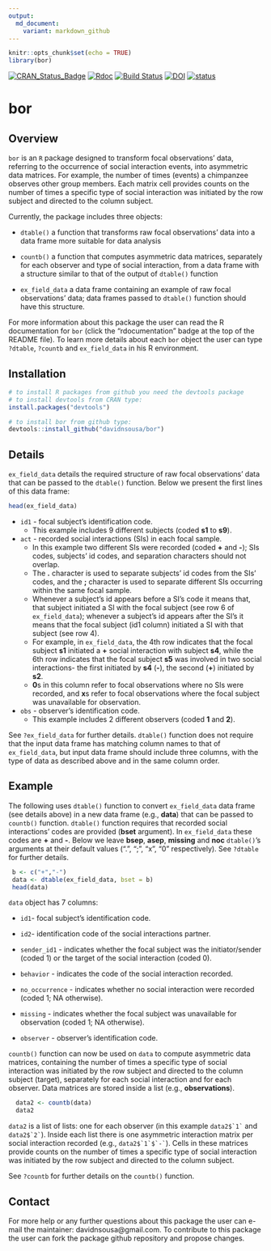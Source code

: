 ```yaml
---
output:
  md_document:
    variant: markdown_github
---
```


```r
knitr::opts_chunk$set(echo = TRUE)
library(bor)
```

[![CRAN\_Status\_Badge](http://www.r-pkg.org/badges/version/bor)](https://cran.r-project.org/package=bor)
[![Rdoc](http://www.rdocumentation.org/badges/version/bor)](http://www.rdocumentation.org/packages/bor)
[![Build Status](https://travis-ci.org/davidnsousa/bor.svg?branch=master)](https://travis-ci.org/davidnsousa/bor) [![DOI](https://zenodo.org/badge/DOI/10.5281/zenodo.1317543.svg)](https://doi.org/10.5281/zenodo.1317543)
[![status](http://joss.theoj.org/papers/03ad4d832eb94173552f31d8a25dceb4/status.svg)](http://joss.theoj.org/papers/03ad4d832eb94173552f31d8a25dceb4)

# bor

## Overview

`bor`  is an `R` package designed to transform focal observations' data, referring to the occurrence of social interaction events, into asymmetric data matrices. For example, the number of times (events) a chimpanzee observes other group members. Each matrix cell provides counts on the number of times a specific type of social interaction was initiated by the row subject and directed to the column subject.

Currently, the package includes three objects:

* `dtable()` a function that transforms raw focal observations' data into a data frame
more suitable for data analysis

* `countb()` a function that computes asymmetric data matrices, separately for each observer and type of social interaction, from a data frame with a structure similar to that of the output of `dtable()` function

* `ex_field_data` a data frame containing an example of raw focal observations' data; data frames passed to `dtable()` function should have this structure.

For more information about this package the user can read the R documentation for `bor` (click the "rdocumentation" badge at the top of the README file). To learn more details about each `bor` object the user can type `?dtable`, `?countb` and `ex_field_data` in his R environment.

## Installation

```r
# to install R packages from github you need the devtools package
# to install devtools from CRAN type:
install.packages("devtools")

# to install bor from github type:
devtools::install_github("davidnsousa/bor")
```

## Details

`ex_field_data` details the required structure of raw focal observations' data that can be passed to the `dtable()` function.
Below we present the first lines of this data frame:

``` r
head(ex_field_data)
```

* `id1` - focal subject's identification code.
  + This example includes 9 different subjects (coded **s1** to **s9**).

* `act` - recorded social interactions (SIs) in each focal sample.
  + In this example two different SIs were recorded (coded **+** and **-**); SIs codes, subjects' id codes, and separation characters should not overlap.
  + The **.** character is used to separate subjects' id codes from the SIs' codes, and the **;** character is used to separate different SIs occurring within the same focal sample.
  + Whenever a subject's id appears before a SI's code it means that, that subject initiated a SI with the focal subject (see row 6 of `ex_field_data`); whenever a subject's id appears after the SI's it means that the focal subject (id1 column) initiated a SI with that subject (see row 4).
  + For example, in `ex_field_data`, the 4th row indicates that the focal subject **s1** initiated a **+** social interaction with subject **s4**, while the 6th row indicates that the focal subject **s5** was involved in two social interactions- the first initiated by **s4** (**-**), the second (**+**) initiated by **s2**.
  + **0**s in this column refer to focal observations where no SIs were recorded, and **x**s refer to focal observations where the focal subject was unavailable for observation.

* `obs` - observer's identification code.
  + This example includes 2 different observers (coded **1** and **2**).

See `?ex_field_data` for further details.
`dtable()` function does not require that the input data frame has matching column names to that of `ex_field_data`, but input data frame should include three columns, with the type of data as described above and in the same column order.


## Example

The following uses `dtable()` function to convert `ex_field_data` data frame (see details above) in a new data frame (e.g., **data**) that can be passed to `countb()` function.
`dtable()` function requires that recorded social interactions' codes are provided (**bset** argument). In `ex_field_data` these codes are **+** and **-**.
Below we leave **bsep**, **asep**, **missing** and **noc**  `dtable()`'s arguments at their default values (".", ";", "x", "0" respectively). See `?dtable` for further details.

``` r
 b <- c("+","-")
 data <- dtable(ex_field_data, bset = b)
 head(data)
```

`data` object has 7 columns: 

* `id1`- focal subject's identification code.

* `id2`- identification code of the social interactions partner.

* `sender_id1` - indicates whether the focal subject was the initiator/sender (coded 1) or the target of the social interaction (coded 0).

* `behavior` - indicates the code of the social interaction recorded.

* `no_occurrence` - indicates whether no social interaction were recorded (coded 1; NA otherwise).

* `missing` - indicates whether the focal subject was unavailable for observation (coded 1; NA otherwise).

* `observer` - observer's identification code.

`countb()` function can now be used on `data` to compute asymmetric data matrices, containing the number of times a specific type of social interaction was initiated by the row subject and directed to the column subject (target), separately for each social interaction and for each observer. Data matrices are stored inside a list (e.g., **observations**).

``` r
  data2 <- countb(data)
  data2
```

`data2` is a list of lists: one for each observer (in this example ``data2$`1` `` and ``data2$`2` ``). Inside each list there is one asymmetric interaction matrix per social interaction recorded (e.g., ``data2$`1`$`-` ``). Cells in these matrices provide counts on the number of times a specific type of social interaction was initiated by the row subject and directed to the column subject.

See `?countb` for further details on the `countb()` function.

## Contact

For more help or any further questions about this package the user can e-mail the maintainer: davidnsousa@gmail.com. To contribute to this package the user can fork the package github repository and propose changes.
